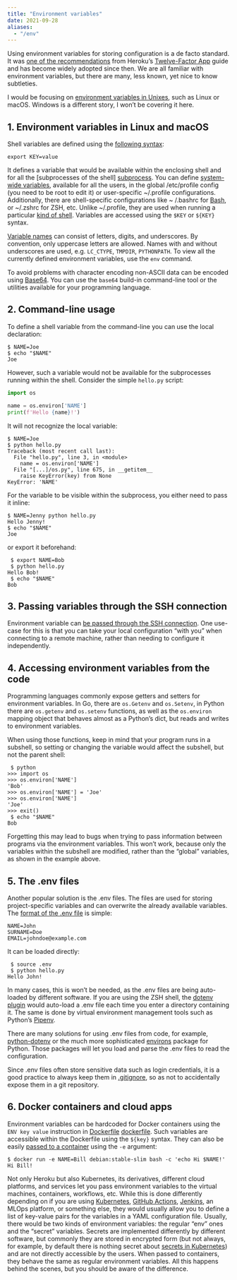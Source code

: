 ```yaml
---
title: "Environment variables"
date: 2021-09-28
aliases:
  - "/env"
---
```


Using environment variables for storing configuration is a de facto standard. It
was [one of the recommendations][beyond-12-factor] from Heroku's [Twelve-Factor App][12-factor] guide and has become
widely adopted since then. We are all familiar with environment variables, but there are many, less known, yet nice to
know subtleties.

I would be focusing on [environment variables in Unixes][unix], such as Linux or macOS. Windows is a different story, I
won't be covering it here.

## 1. Environment variables in Linux and macOS

Shell variables are defined using the [following syntax][export]:

```shell
export KEY=value
```

It defines a variable that would be available within the enclosing shell and for all the [subprocesses of the shell]
[subprocess]. You can define [system-wide variables][etc-profile], available for all the users, in the global
/etc/profile config (you need to be root to edit it) or user-specific ~/.profile configurations. Additionally, there are
shell-specific configurations like ~
/.bashrc for [Bash][bash], or ~/.zshrc for ZSH, etc. Unlike ~/.profile, they are used when running a
particular [kind of shell][sh]. Variables are accessed using the `$KEY` or `${KEY}` syntax.

[Variable names][names] can consist of letters, digits, and underscores. By convention, only uppercase letters are
allowed. Names with and without underscores are used, e.g. `LC_CTYPE`, `TMPDIR`, `PYTHONPATH`. To view all the currently
defined environment variables, use the `env` command.

To avoid problems with character encoding non-ASCII data can be encoded using [Base64][base64]. You can use the `base64`
build-in command-line tool or the utilities available for your programming language.

## 2. Command-line usage

To define a shell variable from the command-line you can use the local declaration:

```shell
$ NAME=Joe
$ echo "$NAME"
Joe
```

However, such a variable would not be available for the subprocesses running within the shell. Consider the simple
`hello.py` script:

```python
import os

name = os.environ['NAME']
print(f'Hello {name}!')
```

It will not recognize the local variable:

```shell
$ NAME=Joe
$ python hello.py
Traceback (most recent call last):
  File "hello.py", line 3, in <module>
    name = os.environ['NAME']
  File "[...]/os.py", line 675, in __getitem__
    raise KeyError(key) from None
KeyError: 'NAME'
```

For the variable to be visible within the subprocess, you either need to pass it inline:

```shell
$ NAME=Jenny python hello.py
Hello Jenny!
$ echo "$NAME"
Joe
```

or export it beforehand:

```shell
 $ export NAME=Bob
 $ python hello.py
Hello Bob!
 $ echo "$NAME"
Bob
```

## 3. Passing variables through the SSH connection

Environment variable can [be passed through the SSH connection][ssh]. One use-case for this is that you can take your
local configuration "with you" when connecting to a remote machine, rather than needing to configure it independently.

## 4. Accessing environment variables from the code

Programming languages commonly expose getters and setters for environment variables. In Go, there are `os.Getenv`
and `os.Setenv`, in Python there are `os.getenv` and `os.setenv` functions, as well as the `os.environ`
mapping object that behaves almost as a Python's dict, but reads and writes to environment variables.

When using those functions, keep in mind that your program runs in a subshell, so setting or changing the variable would
affect the subshell, but not the parent shell:

```shell
 $ python
>>> import os
>>> os.environ['NAME']
'Bob'
>>> os.environ['NAME'] = 'Joe'
>>> os.environ['NAME']
'Joe'
>>> exit()
 $ echo "$NAME"
Bob
```

Forgetting this may lead to bugs when trying to pass information between programs via the environment variables. This
won't work, because only the variables within the subshell are modified, rather than the "global"
variables, as shown in the example above.

## 5. The .env files

Another popular solution is the .env files. The files are used for storing project-specific variables and can overwrite
the already available variables. The [format of the .env file][spec] is simple:

```dotenv
NAME=John
SURNAME=Doe
EMAIL=johndoe@example.com
```

It can be loaded directly:

```shell
 $ source .env
 $ python hello.py
Hello John!
```

In many cases, this is won't be needed, as the .env files are being auto-loaded by different software. If you are using
the ZSH shell, the [dotenv plugin][zsh-dotenv] would auto-load a .env file each time you enter a directory containing
it. The same is done by virtual environment management tools such as Python's [Pipenv][pipenv].

There are many solutions for using .env files from code, for example, [python-dotenv][python-dotenv] or the much more
sophisticated [environs][environs] package for Python. Those packages will let you load and parse the .env files to read
the configuration.

Since .env files often store sensitive data such as login credentials, it is a good practice to always keep them in
[.gitignore][gitignore], so as not to accidentally expose them in a git repository.

## 6. Docker containers and cloud apps

Environment variables can be hardcoded for Docker containers using the `ENV key value` instruction in [Dockerfile]
[dockerfile]. Such variables are accessible within the Dockerfile using the `${key}` syntax. They can also be
easily [passed to a container][docker] using the `-e` argument:

```shell
$ docker run -e NAME=Bill debian:stable-slim bash -c 'echo Hi $NAME!'
Hi Bill!
```

Not only Heroku but also Kubernetes, its derivatives, different cloud platforms, and services let you pass environment
variables to the virtual machines, containers, workflows, etc. While this is done differently depending on if you are
using [Kubernetes][k8s], [GitHub Actions][gha], [Jenkins][jenkins], an MLOps platform, or something else, they would
usually allow you to define a list of key-value pairs for the variables in a YAML configuration file. Usually, there
would be two kinds of environment variables: the regular "env" ones and the "secret" variables. Secrets are implemented
differently by different software, but commonly they are stored in encrypted form (but not always, for example, by
default there is nothing secret about [secrets in Kubernetes][k8s-secrets]) and are not directly accessible by the
users. When passed to containers, they behave the same as regular environment variables. All this happens behind the
scenes, but you should be aware of the difference.


[12-factor]: https://12factor.net/config

[beyond-12-factor]: https://www.cdta.org/sites/default/files/awards/beyond_the_12-factor_app_pivotal.pdf

[spec]: https://smartmob-rfc.readthedocs.io/en/latest/2-dotenv.html

[etc-profile]: https://bencane.com/2013/09/16/understanding-a-little-more-about-etcprofile-and-etcbashrc/

[export]: https://superuser.com/questions/18988/difference-between-a-b-and-export-a-b-in-bash

[bash]: https://twolodzko.github.io/bash.html

[sh]: https://stackoverflow.com/questions/7366775/what-does-the-line-bin-sh-mean-in-a-unix-shell-script

[ssh]: https://superuser.com/questions/48783/how-can-i-pass-an-environment-variable-through-an-ssh-command

[names]: https://linuxhint.com/bash-variable-name-rules-legal-illegal/

[zsh-dotenv]: https://github.com/ohmyzsh/ohmyzsh/tree/master/plugins/dotenv

[pipenv]: https://pipenv.pypa.io/en/latest/

[python-dotenv]: https://pypi.org/project/python-dotenv/

[environs]: https://github.com/sloria/environs

[gitignore]: https://www.atlassian.com/git/tutorials/saving-changes/gitignore

[base64]: https://en.wikipedia.org/wiki/Base64

[docker]: https://stackoverflow.com/questions/30494050/how-do-i-pass-environment-variables-to-docker-containers

[dockerfile]: https://docs.docker.com/engine/reference/builder/#env

[k8s-secrets]: https://kubernetes.io/docs/concepts/configuration/secret/

[unix]: https://www.shell-tips.com/bash/environment-variables/

[k8s]: https://kubernetes.io/docs/tasks/inject-data-application/define-environment-variable-container/

[gha]: https://docs.github.com/en/actions/learn-github-actions/environment-variables

[jenkins]: https://www.jenkins.io/doc/pipeline/tour/environment/

[subprocess]: https://unix.stackexchange.com/questions/130985/if-processes-inherit-the-parents-environment-why-do-we-need-export
